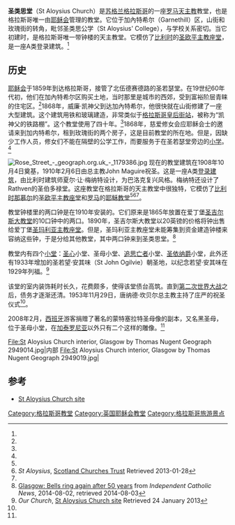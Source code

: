{{Infobox church
|name                   = 圣类思堂
|image                  = Staloysius.jpg
|pushpin mapsize        = 257x240
|latd                   = 55.8665
|longd                  = -4.2618
|coordinates            = {{coord|55.8665|-4.2618|region:GB_type:landmark|display=title}}
|location               = [[英国|英国]][[苏格兰|苏格兰]][[格拉斯哥|格拉斯哥]]
|denomination           = [[罗马天主教|罗马天主教]]
|website                = [http://www.staloysius.rcglasgow.org.uk/ staloysius.rcglasgow.org.uk]
|founded date           = {{start date|1868}}
|founder                = 威廉·凯神父
|dedication             = [[圣类思·公撒格|圣类思·公撒格]]
|consecrated date       = 1953-11-29
|functional status      = 堂口
|heritage designation   = A类
|designated date        = 1950-12-15<ref name="British Listed Buildings">[http://www.britishlistedbuildings.co.uk/sc-33115-23-25-rose-street-st-aloysius-church-roma British Listed Buildings] Retrieved 24 January 2013</ref>
|architect              = 夏尔·梅纳特
|style                  = 巴洛克复兴
|groundbreaking         = 1908-10-04
|completed date         = 1910-02-06
|capacity               = 800
|length                 = {{convert|150|ft|m|abbr=on}}
|width                  = {{convert|90|ft|m|abbr=on}}
|width nave             = {{convert|44|ft|m|abbr=on}}
|height                 = {{convert|60|ft|m|abbr=on}}
|spire height           = {{convert|150|ft|m|abbr=on}}
|deanery                = 西区<ref>''Deaneries'', [http://www.rcag.org.uk/parishes_deaneries.htm Archdiocese of Glasgow] {{webarchive|url=https://web.archive.org/web/20130209050638/http://www.rcag.org.uk/parishes_deaneries.htm |date=2013-02-09 }} Retrieved 2013-01-28</ref>
|archdiocese            = [[天主教格拉斯哥总教区|天主教格拉斯哥总教区]]
}}
'''圣类思堂'''（St Aloysius Church）是[[苏格兰|苏格兰]][[格拉斯哥|格拉斯哥]]的一座[[罗马天主教|罗马天主教]]教堂，也是格拉斯哥唯一由[[耶稣会|耶稣会]]管理的教堂。它位于加內特希尔（Garnethill）区，山街和玫瑰街的转角，毗邻圣类思公学（St Aloysius' College），与学校关系密切。当它初建时，是格拉斯哥唯一带钟楼的天主教堂。它模仿了[[比利时|比利时]]的[[圣欧平主教座堂|圣欧平主教座堂]]，是一座A类登录建筑。<ref name=sacred/>

==历史==
[[耶稣会|耶稣会]]于1859年到达格拉斯哥，接管了北伍德赛德路的圣若瑟堂。在19世纪60年代初，他们在加內特希尔区购买土地，当时那里是城市的西郊，受到富裕阶层青睐的住宅区。<ref name=our/>1868年，威廉·凯神父到达加內特希尔，他很快就在山街修建了一座大型建筑。这个建筑用铁和玻璃建造，非常类似于[[格拉斯哥皇后街站|格拉斯哥皇后街站]]，被称为“凯神父的铁路棚”。这个教堂使用了四十年。<ref name=our/>1868年，慈爱修女会应耶稣会士的邀请来到加内特希尔，租到玫瑰街的两个房子，这是目前教堂的所在地。但是，因缺少工作人员，修女们不能在隔壁的公学工作，而要服务于在圣若瑟堂旁边的[[小学|小学]]。<ref name=our/>

[[File:Rose_Street_-_geograph.org.uk_-_1179386.jpg|thumbnail]]
现在的教堂建筑在1908年10月4日奠基，1910年2月6日由总主教John Maguire祝圣。这是一座A类[[登录建筑|登录建筑]]，由比利时建筑师夏尔·让·梅纳特设计，为巴洛克复兴风格。梅纳特还设计了Rathven的圣伯多禄堂。这座教堂在格拉斯哥的天主教堂中很独特，它模仿了[[比利时|比利时]][[那慕尔|那慕尔]]的[[圣欧平主教座堂|圣欧平主教座堂]]和[[罗马|罗马]]的[[耶稣教堂|耶稣教堂]]<ref name="British Listed Buildings"/><ref name=sacred>''St Aloysius'', [http://www.scotlandschurchestrust.org.uk/church/st-aloysius-garnethill-glasgow Scotland Churches Trust] {{Wayback|url=http://www.scotlandschurchestrust.org.uk/church/st-aloysius-garnethill-glasgow |date=20140316183232 }} Retrieved 2013-01-28</ref><ref name=our/>。

教堂钟楼里的两口钟是在1910年安装的。它们原来是1865年放置在爱丁堡[[圣吉尔斯大教堂|圣吉尔斯大教堂]]的10口钟中的两口。1890年，圣吉尔斯大教堂以20英镑的价格将钟出售给爱丁堡[[圣玛利亚主教座堂_(爱丁堡)|圣玛利亚主教座堂]]。但是，圣玛利亚主教座堂未能筹集到资金建造钟楼来容纳这些钟，于是分给其他教堂，其中两口钟来到圣类思堂。<ref>[http://www.indcatholicnews.com/news.php?viewStory=25295 Glasgow: Bells ring again after 50 years] {{Wayback|url=http://www.indcatholicnews.com/news.php?viewStory=25295 |date=20161218225542 }} from ''Independent Catholic News'', 2014-08-02, retrieved 2014-08-03</ref>

教堂内有四个[[小堂|小堂]]：[[圣心|圣心]]小堂、圣母小堂、[[追思亡者节|追思亡者]]小堂、[[圣依纳爵|圣依纳爵]]小堂，此外还有1933年增加的圣若望·安其味（St John Ogilvie）朝圣地，以纪念若望·安其味在1929年列福。<ref name=our>''Our Church'', [http://www.staloysius.rcglasgow.org.uk/ourchurch St Aloysius Church site] {{Wayback|url=http://www.staloysius.rcglasgow.org.uk/ourchurch |date=20170301054542 }} Retrieved 24 January 2013</ref>

该堂的室内装饰耗时长久，花费颇多，使得该堂债台高筑。直到[[第二次世界大战|第二次世界大战]]之后，债务才逐渐还清。1953年11月29日，唐纳德·坎贝尔总主教主持了庄严的祝圣仪式<ref name=our/>。

2008年2月，[[西班牙|西班牙]]游客捐赠了著名的蒙特塞拉特圣母像的副本，又名黑圣母，位于圣母小堂，在[[加泰罗尼亚|加泰罗尼亚]]以外只有二个这样的雕像。<ref name=our/>

<gallery>
File:St Aloysius Church interior, Glasgow by Thomas Nugent Geograph 2949014.jpg|内部
File:St Aloysius Church interior, Glasgow by Thomas Nugent Geograph 2949019.jpg|
</gallery>

==参考==
<references/>
*[http://www.staloysius.rcglasgow.org.uk/ St Aloysius Church site]{{Wayback|url=http://www.staloysius.rcglasgow.org.uk/ |date=20170114081839 }}

[[Category:格拉斯哥教堂|Category:格拉斯哥教堂]]
[[Category:英国耶稣会教堂|Category:英国耶稣会教堂]]
[[Category:格拉斯哥旅游景点|Category:格拉斯哥旅游景点]]